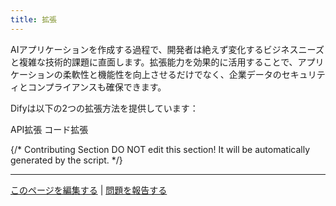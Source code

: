 ```yaml
---
title: 拡張
---
```



AIアプリケーションを作成する過程で、開発者は絶えず変化するビジネスニーズと複雑な技術的課題に直面します。拡張能力を効果的に活用することで、アプリケーションの柔軟性と機能性を向上させるだけでなく、企業データのセキュリティとコンプライアンスも確保できます。

Difyは以下の2つの拡張方法を提供しています：

<Card title="API拡張" icon="link" href="api-based-extension/">
  API拡張
</Card>

<Card title="コード拡張" icon="link" href="code-based-extension/">
  コード拡張
</Card>

{/*
Contributing Section
DO NOT edit this section!
It will be automatically generated by the script.
*/}

---

[このページを編集する](https://github.com/langgenius/dify-docs/edit/main/ja-jp/guides/extension/README.mdx) | [問題を報告する](https://github.com/langgenius/dify-docs/issues/new?template=docs.yml)

